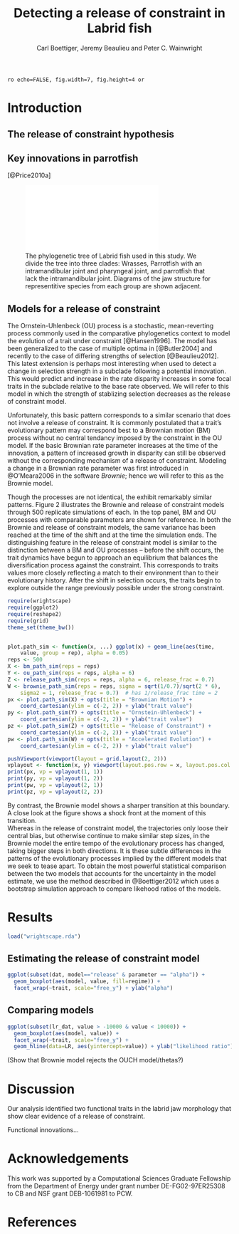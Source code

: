 % Detecting a release of constraint in Labrid fish
% Carl Boettiger, Jeremy Beaulieu and Peter C. Wainwright

`ro echo=FALSE, fig.width=7, fig.height=4 or`

# Introduction

## The release of constraint hypothesis

## Key innovations in parrotfish
[@Price2010a]


![The phylogenetic tree of Labrid fish used in this study.  We divide the tree into three clades: Wrasses, Parrotfish with an intramandibular joint and pharyngeal joint, and parrotfish that lack the intramandibular joint. Diagrams of the jaw structure for representitive species from each group are shown adjacent.](figure/labrid_phylo.pdf)


## Models for a release of constraint 

The Ornstein-Uhlenbeck (OU) process is a stochastic, mean-reverting process
commonly used in the comparative phylogenetics context to model the evolution
of a trait under constraint [@Hansen1996].  The model has been generalized to 
the case of multiple optima in [@Butler2004] and recently to the case of 
differing strengths of selection [@Beaulieu2012].  This latest extension 
is perhaps most interesting when used to detect a change in selection strength
in a subclade following a potential innovation. This would predict and increase
in the rate disparity increases in some focal traits in the subclade relative
to the base rate observed.  We will refer to this model in which the strength
of stablizing selection decreases as the release of constraint model.

Unfortunately, this basic pattern corresponds to a similar scenario that does
not involve a release of constraint.  It is commonly postulated that a trait's
evolutionary pattern may correspond best to a Brownian motion (BM) process
without no central tendancy imposed by the constraint in the OU model.  If the
basic Brownian rate parameter increases at the time of the innovation, a pattern
of increased growth in disparity can still be observed without the corresponding
mechanism of a release of constraint.  Modeling a change in a Brownian rate 
parameter was first introduced in @O'Meara2006 in the software *Brownie*; hence 
we will refer to this as the Brownie model. 

Though the processes are not identical, the exhibit remarkably similar patterns.
Figure 2 illustrates the Brownie and release of constraint models through 500 
replicate simulations of each.  In the top panel, BM and OU processes with 
comparable parameters are shown for reference.  In both the Brownie and release
of constraint models, the same variance has been reached at the time of the 
shift and at the time the simulation ends. The distinguishing feature in the
release of constraint model is similar to the distinction between a BM and OU
processes -- before the shift occurs, the trait dynamics have begun to approach
an equilibrium that balances the diversification process against the constraint.
This corresponds to traits values more closely reflecting a match to their 
environment than to their evolutionary history.  After the shift in selection 
occurs, the traits begin to explore outside the range previously possible under
the strong constraint.



``` r
require(wrightscape)
require(ggplot2)
require(reshape2)
require(grid)
theme_set(theme_bw())


plot.path_sim <- function(x, ...) ggplot(x) + geom_line(aes(time, 
    value, group = rep), alpha = 0.05)
reps <- 500
X <- bm_path_sim(reps = reps)
Y <- ou_path_sim(reps = reps, alpha = 6)
Z <- release_path_sim(reps = reps, alpha = 6, release_frac = 0.7)
W <- brownie_path_sim(reps = reps, sigma = sqrt(1/0.7)/sqrt(2 * 6), 
    sigma2 = 1, release_frac = 0.7)  # has 1/release_frac time = 2
px <- plot.path_sim(X) + opts(title = "Brownian Motion") +
    coord_cartesian(ylim = c(-2, 2)) + ylab("trait value")
py <- plot.path_sim(Y) + opts(title = "Ornstein-Uhlenbeck") + 
    coord_cartesian(ylim = c(-2, 2)) + ylab("trait value")
pz <- plot.path_sim(Z) + opts(title = "Release of Constraint") + 
    coord_cartesian(ylim = c(-2, 2)) + ylab("trait value")
pw <- plot.path_sim(W) + opts(title = "Accelerated Evolution") + 
    coord_cartesian(ylim = c(-2, 2)) + ylab("trait value")
````

``` r
pushViewport(viewport(layout = grid.layout(2, 2)))
vplayout <- function(x, y) viewport(layout.pos.row = x, layout.pos.col = y)
print(px, vp = vplayout(1, 1))
print(py, vp = vplayout(1, 2))
print(pw, vp = vplayout(2, 1))
print(pz, vp = vplayout(2, 2))
```` 

By contrast, the Brownie model shows a sharper transition at this boundary. A 
close look at the figure shows a shock front at the moment of this transition.  
Whereas in the release of constraint model, the trajectories only loose their
central bias, but otherwise continue to make similar step sizes, in the Brownie
model the entire tempo of the evolutionary process has changed, taking bigger
steps in both directions. It is these subtle differences in the patterns of the
evolutionary processes implied by the different models that we seek to tease apart.
To obtain the most powerful statistical comparison between the two models that
accounts for the uncertainty in the model estimate, we use the method described
in @Boettiger2012 which uses a bootstrap simulation approach to compare likehood
ratios of the models.  








# Results

``` r
load("wrightscape.rda")
````


## Estimating the release of constraint model

``` r
ggplot(subset(dat, model=="release" & parameter == "alpha")) + 
  geom_boxplot(aes(model, value, fill=regime)) +
  facet_wrap(~trait, scale="free_y") + ylab("alpha")
````

## Comparing models

``` r
ggplot(subset(lr_dat, value > -10000 & value < 10000)) +
  geom_boxplot(aes(model, value)) + 
  facet_wrap(~trait, scale="free_y") + 
  geom_hline(data=LR, aes(yintercept=value)) + ylab("likelihood ratio")
````

(Show that Brownie model rejects the OUCH model/thetas?)

# Discussion

Our analysis identified two functional traits in the labrid jaw morphology that show clear evidence of a release of constraint.  


Functional innovations...



# Acknowledgements

This work was supported by a Computational Sciences Graduate Fellowship from the
Department of Energy under grant number DE-FG02-97ER25308 to CB and NSF grant
DEB-1061981 to PCW.  

# References


